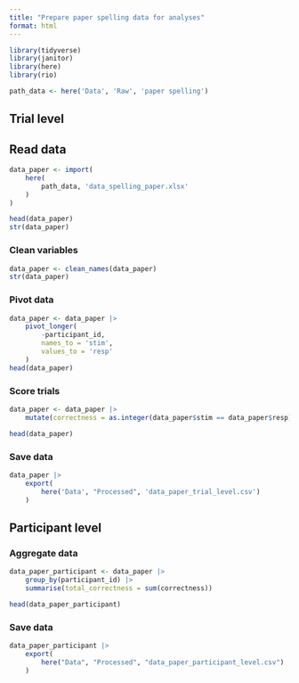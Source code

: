 ```yaml
---
title: "Prepare paper spelling data for analyses"
format: html
---
```



```r
library(tidyverse)
library(janitor)
library(here)
library(rio)

path_data <- here('Data', 'Raw', 'paper spelling')
```

## Trial level
## Read data

```r
data_paper <- import(
    here(
        path_data, 'data_spelling_paper.xlsx'
    )
)

head(data_paper)
str(data_paper)
```

### Clean variables

```r
data_paper <- clean_names(data_paper)
str(data_paper)
```

### Pivot data

```r
data_paper <- data_paper |>
    pivot_longer(
        -participant_id,
        names_to = 'stim',
        values_to = 'resp'
    )
head(data_paper)
```

### Score trials

```r
data_paper <- data_paper |>
    mutate(correctness = as.integer(data_paper$stim == data_paper$resp))

head(data_paper) 
```

### Save data

```r
data_paper |> 
    export(
        here('Data', "Processed", 'data_paper_trial_level.csv')
    )
```

## Participant level

### Aggregate data
```r
data_paper_participant <- data_paper |>
    group_by(participant_id) |> 
    summarise(total_correctness = sum(correctness))

head(data_paper_participant)
```

### Save data

```r
data_paper_participant |> 
    export(
        here("Data", "Processed", "data_paper_participant_level.csv")
    )
```